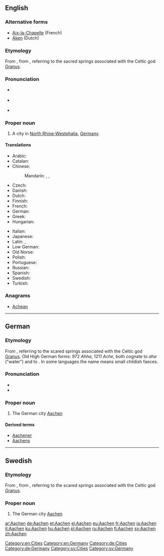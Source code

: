 ==English==
{{wikipedia}}

===Alternative forms===
* [[Aix-la-Chapelle]] (French)
* [[Aken]] (Dutch)

===Etymology===
From {{etyl|de|en}} {{term|Aachen|lang=de}}, from {{etyl|la|en}} {{term|aquae||waters, i.e. sources|lang=la}}, referring to the sacred springs associated with the Celtic god [[Granus]].

===Pronunciation===
* {{a|RP}} {{IPA|/ˈɑːkən/}}
* {{a|US}} {{IPA|/ˈɑ.kən/|/ˈɑ.xən}}
* {{hyphenation|Aa|chen}}

===Proper noun===
{{en-proper noun}}

# A city in [[North Rhine-Westphalia]], [[Germany]].

====Translations====
{{trans-top|city in North Rhine-Westphalia}}
* Arabic: {{t|ar|آخن|m|tr='ākhin}}
* Catalan: {{t+|ca|Aquisgrà}}
* Chinese:
*: Mandarin: {{t+|cmn|阿亨|tr=Āhēng|sc=Hani}}, {{t+|cmn|亞琛|sc=Hani}}, {{t|cmn|亚琛|tr=Yàchēn|sc=Hani}}
* Czech: {{t|cs|Cáchy}}
* Danish: {{t|da|Aachen}}
* Dutch: {{t+|nl|Aken}}
* Finnish: {{t+|fi|Aachen}}
* French: {{t+|fr|Aix-la-Chapelle}}
* German: {{t+|de|Aachen|n}}
* Greek: {{t+|el|Άαχεν|tr=Áachen|sc=Grek}}
* Hungarian: {{t+|hu|Aachen}}
{{trans-mid}}
* Italian: {{t+|it|Aquisgrana}}
* Japanese: {{t|ja|アーヘン|tr=Āhen|sc=Jpan}}
* Latin: {{t|la|Aquae|p}}, {{t|la|Aquisgranum|n}}
* Low German: {{t|nds|Oche}}
* Old Norse: {{t|non|Takn|m}}
* Polish: {{t+|pl|Akwizgran}}
* Portuguese: {{t|pt|Aquisgrano}}
* Russian: {{t+|ru|Аахен|m|tr=Áaxen}}
* Spanish: {{t+|es|Aquisgrán}}
* Swedish: {{t+|sv|Aachen}}
* Turkish: {{t|tr|Aachen}}
{{trans-bottom}}

===Anagrams===
* [[Achean#English|Achean]]

[[Category:en:Cities]]
[[Category:en:Germany]]

----

==German==
{{wikipedia|lang=de}}

===Etymology===
From {{etyl|la|de}} {{term|aquae||waters, i.e. sources|lang=la}}, referring to the scared springs associated with the Celtic god [[Granus]].
Old High German forms: 972 ''Ahha'', 1211 ''Ache'', both cognate to ''aha'' ("water") and to {{etyl|gem-pro|de}} {{term/t|gem-pro|*ahwō}}.
In some languages the name means small childish faeces.

===Pronunciation===
* {{IPA|/ˈaːxən/|lang=de}}
* {{audio|De-Aachen.ogg|Audio}}

===Proper noun===
{{head|de|proper noun|genitive=Aachens}}

# The German city [[#English|Aachen]]

====Derived terms====
* [[Aachener]]
* [[Aachens]]

[[Category:de:Cities]]
[[Category:de:Germany]]

----

==Swedish==

===Etymology===
From {{etyl|de|sv}} {{term|Aachen|lang=de}}, from {{etyl|la|sv}} {{term|aquae||waters, i.e. sources|lang=la}}, referring to the scared springs associated with the Celtic god [[Granus]].
{{wikipedia|lang=sv}}

===Proper noun===
{{head|sv|proper noun}}

# The German city [[#English|Aachen]]

[[Category:sv:Cities]]
[[Category:sv:Germany]]

[[ar:Aachen]]
[[de:Aachen]]
[[et:Aachen]]
[[el:Aachen]]
[[eu:Aachen]]
[[fr:Aachen]]
[[ia:Aachen]]
[[it:Aachen]]
[[ku:Aachen]]
[[hu:Aachen]]
[[pl:Aachen]]
[[ru:Aachen]]
[[fi:Aachen]]
[[sv:Aachen]]
[[zh:Aachen]]